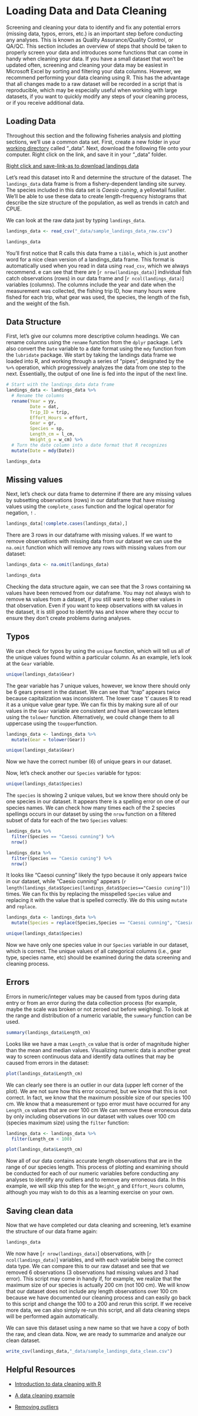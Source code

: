 # Loading Data and Data Cleaning

Screening and cleaning your data to identify and fix any potential errors (missing data, typos, errors, etc.) is an important step before conducting any analyses. This is known as Quality Assurance/Quality Control, or QA/QC. This section includes an overview of steps that should be taken to properly screen your data and introduces some functions that can come in handy when cleaning your data. If you have a small dataset that won't be updated often, screening and cleaning your data may be easiest in Microsoft Excel by sorting and filtering your data columns. However, we recommend performing your data cleaning using R. This has the advantage that all changes made to a raw dataset will be recorded in a script that is reproducible, which may be especially useful when working with large datasets, if you want to quickly modify any steps of your cleaning process, or if you receive additional data.

## Loading Data

Throughout this section and the following fisheries analysis and plotting sections, we'll use a common data set. First, create a new folder in your [working directory](#work-dir) called "_data". Next, download the following file onto your computer. Right click on the link, and save it in your  "_data" folder.

[Right click and save-link-as to download landings data](https://raw.githubusercontent.com/SFG-UCSB/fishery-manageR/master/_data/sample_landings_data_raw.csv)

Let's read this dataset into R and determine the structure of the dataset. The `landings_data` data frame is from a fishery-dependent landing site survey. The species included in this data set is *Caesio cuning*, a yellowtail fusilier. We'll be able to use these data to create length-frequency histograms that describe the size structure of the population, as well as trends in catch and CPUE. 

We can look at the raw data just by typing `landings_data`.
```r
landings_data <- read_csv("_data/sample_landings_data_raw.csv")

landings_data
```

You'll first notice that R calls this data frame a `tibble`, which is just another word for a nice clean version of a landings_data frame. This format is automatically used when you read in data using `read_csv`, which we always recommend. e can see that there are [`r nrow(landings_data)`] individual fish catch observations (rows) in our data frame and [`r ncol(landings_data)`] variables (columns). The columns include the year and date when the measurement was collected, the fishing trip ID, how many hours were fished for each trip, what gear was used, the species, the length of the fish, and the weight of the fish.

## Data Structure

First, let's give our columns  more descriptive column headings. We can rename columns using the `rename` function from the `dplyr` package. Let's also convert the `Date` variable to a date format using the `mdy` function from the `lubridate` package. We start by taking the landings data frame we loaded into R, and working through a series of "pipes", designated by the `%>%` operation, which progressively analyzes the data from one step to the next. Essentially, the output of one line is fed into the input of the next line. 
```r
# Start with the landings_data data frame
landings_data <- landings_data %>%
  # Rename the columns
  rename(Year = yy,
         Date = dat,
         Trip_ID = trip,
         Effort_Hours = effort,
         Gear = gr,
         Species = sp,
         Length_cm = l_cm,
         Weight_g = w_cm) %>%
  # Turn the date column into a date format that R recognizes
  mutate(Date = mdy(Date)) 

landings_data
```

## Missing values

Next, let's check our data frame to determine if there are any missing values by subsetting observations (rows) in our dataframe that have missing values using the `complete_cases` function and the logical operator for negation, `!` .
```r
landings_data[!complete.cases(landings_data),]
```

There are 3 rows in our dataframe with missing values. If we want to remove observations with missing data from our dataset we can use the `na.omit` function which will remove any rows with missing values from our dataset:
```r
landings_data <- na.omit(landings_data)

landings_data
```

Checking the data structure again, we can see that the 3 rows containing `NA` values have been removed from our dataframe. You may not always wish to remove `NA` values from a dataset, if you still want to keep other values in that observation. Even if you want to keep observations with `NA` values in the dataset, it is still good to identify `NA`s and know where they occur to ensure they don't create problems during analyses.

## Typos

We can check for typos by using the `unique` function, which will tell us all of the unique values found within a particular column. As an example, let's look at the `Gear` variable.

```r
unique(landings_data$Gear)
```
The gear variable has 7 unique values, however, we know there should only be 6 gears present in the dataset. We can see that "trap" appears twice because capitalization was inconsistent. The lower case 't' causes R to read it as a unique value gear type. We can fix this by making sure all of our values in the `Gear` variable are consistent and have all lowercase letters using the `tolower` function. Alternatively, we could change them to all uppercase using the `toupper`function.
```r
landings_data <- landings_data %>%
  mutate(Gear = tolower(Gear))

unique(landings_data$Gear)
```
Now we have the correct number (6) of unique gears in our dataset.

Now, let's check another our `Species` variable for typos:

```r
unique(landings_data$Species)
```
The `species` is showing 2 unique values, but we know there should only be one species in our dataset. It appears there is a spelling error on one of our species names. We can check how many times each of the 2 species spellings occurs in our dataset by using the `nrow` function on a filtered subset of data for each of the two `Species` values:

```r
landings_data %>%
  filter(Species == "Caesoi cunning") %>%
  nrow()

landings_data %>%
  filter(Species == "Caesio cuning") %>%
  nrow()
```
It looks like "Caesoi cunning" likely the typo because it only appears twice in our dataset, while "Caesio cunning" appears (`r length(landings_data$Species[landings_data$Species=="Caesio cuning"])`) times. We can fix this by replacing the misspelled `Species` value and replacing it with the value that is spelled correctly. We do this using `mutate` and `replace`.
```r
landings_data <- landings_data %>%
  mutate(Species = replace(Species,Species == "Caesoi cunning", "Caesio cuning"))

unique(landings_data$Species)
```
Now we have only one species value in our `Species` variable in our dataset, which is correct. The unique values of all categorical columns (i.e., gear type, species name, etc) should be examined during the data screening and cleaning process.

## Errors

Errors in numeric/integer values may be caused from typos during data entry or from an error during the data collection process (for example, maybe the scale was broken or not zeroed out before weighing). To look at the range and distribution of a numeric variable, the `summary` function can be used. 

```r
summary(landings_data$Length_cm)
```
Looks like we have a max `Length_cm` value that is order of magnitude higher than the mean and median values. Visualizing numeric data is another great way to screen continuous data and identify data outlines that may be caused from errors in the dataset:

```r
plot(landings_data$Length_cm)
```
We can clearly see there is an outlier in our data (upper left corner of the plot). We are not sure how this error occurred, but we know that this is not correct. In fact, we know that the maximum possible size of our species 100 cm. We know that a measurement or typo error must have occurred for any `Length_cm` values that are over 100 cm  We can remove these erroneous data by only including observations in our dataset with values over 100 cm (species maximum size) using the `filter` function:
```r
landings_data <- landings_data %>%
  filter(Length_cm < 100)

plot(landings_data$Length_cm)
```
Now all of our data contains accurate length observations that are in the range of our species length. This process of plotting and examining should be conducted for each of our numeric variables before conducting any analyses to identify any outliers and to remove any erroneous data. In this example, we will skip this step for the `Weight_g` and `Effort_Hours` column, although you may wish to do this as a learning exercise on your own.

## Saving clean data

Now that we have completed our data cleaning and screening, let's examine the structure of our data frame again:

```r
landings_data
```

We now have [`r nrow(landings_data)`] observations, with [`r ncol(landings_data)`] variables, and with each variable being the correct data type. We can compare this to our raw dataset and see that we removed 6 observations (3 observations had missing values and 3 had error). This script may come in handy if, for example, we realize that the maximum size of our species is actually 200 cm (not 100 cm). We will know that our dataset does not include any length observations over 100 cm because we have documented our cleaning process and can easily go back to this script and change the 100 to a 200 and rerun this script. If we receive more data, we can also simply re-run this script, and all data cleaning steps will be performed again automatically.

We can save this dataset using a new name so that we have a copy of both the raw, and clean data. Now, we are ready to summarize and analyze our clean dataset.

```r
write_csv(landings_data,"_data/sample_landings_data_clean.csv")
```

## Helpful Resources

+ [Introduction to data cleaning with R](https://cran.r-project.org/doc/contrib/de_Jonge+van_der_Loo-Introduction_to_data_cleaning_with_R.pdf)

+ [A data cleaning example](https://www.r-bloggers.com/a-data-cleaning-example/)

+ [Removing outliers](http://qsel.columbia.edu/formhub.R/demo/RemoveOutliers.html)